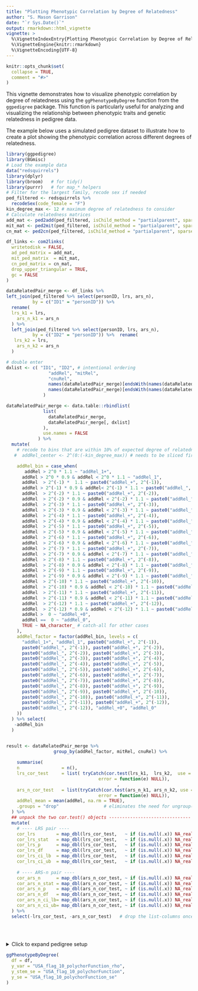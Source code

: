 ```yaml
---
title: "Plotting Phenotypic Correlation by Degree of Relatedness"
author: "S. Mason Garrison"
date: "`r Sys.Date()`"
output: rmarkdown::html_vignette
vignette: >
  %\VignetteIndexEntry{Plotting Phenotypic Correlation by Degree of Relatedness}
  %\VignetteEngine{knitr::rmarkdown}
  %\VignetteEncoding{UTF-8}
---
```


```r
knitr::opts_chunk$set(
  collapse = TRUE,
  comment = "#>"
)
```

This vignette demonstrates how to visualize phenotypic correlation by degree of relatedness using the `ggPhenotypeByDegree` function from the `ggpedigree` package. This function is particularly useful for analyzing and visualizing the relationship between phenotypic traits and genetic relatedness in pedigree data.

The example below uses a simulated pedigree dataset to illustrate how to create a plot showing the phenotypic correlation across different degrees of relatedness.

```r
library(ggpedigree)
library(BGmisc)
# Load the example data
data("redsquirrels")
library(dplyr)
library(broom)   # for tidy()
library(purrr)   # for map_* helpers
# Filter for the largest family, recode sex if needed
ped_filtered <- redsquirrels %>%
  recodeSex(code_female = "F")
kin_degree_max <- 12 # maximum degree of relatedness to consider
# Calculate relatedness matrices
add_mat <- ped2add(ped_filtered, isChild_method = "partialparent", sparse = TRUE)
mit_mat <- ped2mit(ped_filtered, isChild_method = "partialparent", sparse = TRUE)
cn_mat <- ped2cn(ped_filtered, isChild_method = "partialparent", sparse = TRUE)

df_links <- com2links(
  writetodisk = FALSE,
  ad_ped_matrix = add_mat, 
  mit_ped_matrix  = mit_mat,
  cn_ped_matrix = cn_mat,
  drop_upper_triangular = TRUE,
  gc = FALSE
)

dataRelatedPair_merge <- df_links %>%  
left_join(ped_filtered %>% select(personID, lrs, ars_n),
          by = c("ID1" = "personID")) %>%
  rename(
  lrs_k1 = lrs,
    ars_n_k1 = ars_n
  ) %>%
  left_join(ped_filtered %>% select(personID, lrs, ars_n),
          by = c("ID2" = "personID")) %>%  rename(
   lrs_k2 = lrs,
    ars_n_k2 = ars_n
  )

# double enter
dxlist <- c( "ID1", "ID2", # intentional ordering
                "addRel", "mitRel",
                "cnuRel",
                names(dataRelatedPair_merge)[endsWith(names(dataRelatedPair_merge), "_k2")],
                names(dataRelatedPair_merge)[endsWith(names(dataRelatedPair_merge), "_k1")]
              )

dataRelatedPair_merge <- data.table::rbindlist(
              list(
                dataRelatedPair_merge,
                dataRelatedPair_merge[, dxlist]
              ),
              use.names = FALSE
            ) %>%
  mutate(
    # recode to bins that are within 10% of expected degree of relatedness cousins within 10% for .125 so .125+-.125*10 = .1125 and .125 + .125*10 = .1375, and 2^4 etc
   #  addRel_center <- 2^(0:(-kin_degree_max)) # needs to be sliced first with range

    addRel_bin = case_when(
       addRel > 2^0 * 1.1 ~ "addRel_1+",
      addRel > 2^0 * 0.9 & addRel < 2^0 * 1.1 ~ "addRel_1",
      addRel  > 2^(-1) *  1.1 ~ paste0("addRel_+", 2^(-1)),
      addRel > 2^(-1) * 0.9 & addRel< 2^(-1) * 1.1 ~ paste0("addRel_", 2^(-1)),
      addRel  > 2^(-2) * 1.1 ~ paste0("addRel_+", 2^(-2)),
      addRel  > 2^(-2) * 0.9 & addRel < 2^(-2) * 1.1 ~ paste0("addRel_", 2^(-2)),
      addRel  > 2^(-3) * 1.1 ~ paste0("addRel_+", 2^(-3)),
      addRel  > 2^(-3) * 0.9 & addRel < 2^(-3) * 1.1 ~ paste0("addRel_", 2^(-3)),
      addRel  > 2^(-4) * 1.1 ~ paste0("addRel_+", 2^(-4)),
      addRel  > 2^(-4) * 0.9 & addRel < 2^(-4) * 1.1 ~ paste0("addRel_", 2^(-4)),
      addRel  > 2^(-5) * 1.1 ~ paste0("addRel_+", 2^(-5)),
      addRel  > 2^(-5) * 0.9 & addRel < 2^(-5) * 1.1 ~ paste0("addRel_", 2^(-5)),
      addRel  > 2^(-6) * 1.1 ~ paste0("addRel_+", 2^(-6)),
      addRel  > 2^(-6) * 0.9 & addRel < 2^(-6) * 1.1 ~ paste0("addRel_", 2^(-6)),
      addRel  > 2^(-7) * 1.1 ~ paste0("addRel_+", 2^(-7)),
      addRel  > 2^(-7) * 0.9 & addRel < 2^(-7) * 1.1 ~ paste0("addRel_", 2^(-7)),
      addRel  > 2^(-8) * 1.1 ~ paste0("addRel_+", 2^(-8)),
      addRel  > 2^(-8) * 0.9 & addRel < 2^(-8) * 1.1 ~ paste0("addRel_", 2^(-8)),
      addRel  > 2^(-9) * 1.1 ~ paste0("addRel_+", 2^(-9)),
      addRel  > 2^(-9) * 0.9 & addRel < 2^(-9) * 1.1 ~ paste0("addRel_", 2^(-9)),
      addRel  > 2^(-10) * 1.1 ~ paste0("addRel_+", 2^(-10)),
      addRel  > 2^(-10) * 0.9 & addRel < 2^(-10) * 1.1 ~ paste0("addRel_", 2^(-10)),
      addRel  > 2^(-11) * 1.1 ~ paste0("addRel_+", 2^(-11)),
      addRel  > 2^(-11) * 0.9 & addRel < 2^(-11) * 1.1 ~ paste0("addRel_", 2^(-11)),
      addRel  > 2^(-12) * 1.1 ~ paste0("addRel_+", 2^(-12)),
      addRel  > 2^(-12) * 0.9 & addRel < 2^(-12) * 1.1 ~ paste0("addRel_", 2^(-12)),
      addRel >  0 ~ "addRel_+0",
      addRel ==  0 ~ "addRel_0",
      TRUE ~ NA_character_ # catch-all for other cases
    ),
    addRel_factor = factor(addRel_bin, levels = c(
      "addRel_1+", "addRel_1", paste0("addRel_+", 2^(-1)), 
      paste0("addRel_", 2^(-1)), paste0("addRel_+", 2^(-2)),
      paste0("addRel_", 2^(-2)), paste0("addRel_+", 2^(-3)),
      paste0("addRel_", 2^(-3)), paste0("addRel_+", 2^(-4)),
      paste0("addRel_", 2^(-4)), paste0("addRel_+", 2^(-5)),
      paste0("addRel_", 2^(-5)), paste0("addRel_+", 2^(-6)),
      paste0("addRel_", 2^(-6)), paste0("addRel_+", 2^(-7)),
      paste0("addRel_", 2^(-7)), paste0("addRel_+", 2^(-8)),
      paste0("addRel_", 2^(-8)), paste0("addRel_+", 2^(-9)),
      paste0("addRel_", 2^(-9)), paste0("addRel_+", 2^(-10)),
      paste0("addRel_", 2^(-10)), paste0("addRel_+", 2^(-11)),
      paste0("addRel_", 2^(-11)), paste0("addRel_+", 2^(-12)),
      paste0("addRel_", 2^(-12)), "addRel_+0", "addRel_0"
    ))
  ) %>% select(
   -addRel_bin
  )


result <- dataRelatedPair_merge %>%
                  group_by(addRel_factor, mitRel, cnuRel) %>%
                  
    summarise(
    n                = n(),
    lrs_cor_test     = list( tryCatch(cor.test(lrs_k1,  lrs_k2,  use = "pairwise.complete.obs"),
                                   error = function(e) NULL)),
                                          ,
    ars_n_cor_test   = list(tryCatch(cor.test(ars_n_k1, ars_n_k2, use = "pairwise.complete.obs"),
                                   error = function(e) NULL)),
    addRel_mean = mean(addRel, na.rm = TRUE),
    .groups = "drop"                 # eliminates the need for ungroup()
  ) %>% 
  ## unpack the two cor.test() objects -------------------------------
  mutate(
    # ---- LRS pair ----
    cor_lrs        = map_dbl(lrs_cor_test,   ~ if (is.null(.x)) NA_real_ else .x$estimate),
    cor_lrs_stat   = map_dbl(lrs_cor_test,   ~ if (is.null(.x)) NA_real_ else .x$statistic),
    cor_lrs_p      = map_dbl(lrs_cor_test,   ~ if (is.null(.x)) NA_real_ else .x$p.value),
    cor_lrs_df     = map_dbl(lrs_cor_test,   ~ if (is.null(.x)) NA_real_ else .x$parameter),
    cor_lrs_ci_lb  = map_dbl(lrs_cor_test,   ~ if (is.null(.x)) NA_real_ else .x$conf.int[1]),
    cor_lrs_ci_ub  = map_dbl(lrs_cor_test,   ~ if (is.null(.x)) NA_real_ else .x$conf.int[2]),
    
    # ---- ARS‑n pair ----
    cor_ars_n      = map_dbl(ars_n_cor_test, ~ if (is.null(.x)) NA_real_ else .x$estimate),
    cor_ars_n_stat = map_dbl(ars_n_cor_test, ~ if (is.null(.x)) NA_real_ else .x$statistic),
    cor_ars_n_p    = map_dbl(ars_n_cor_test, ~ if (is.null(.x)) NA_real_ else .x$p.value),
    cor_ars_n_df   = map_dbl(ars_n_cor_test, ~ if (is.null(.x)) NA_real_ else .x$parameter),
    cor_ars_n_ci_lb= map_dbl(ars_n_cor_test, ~ if (is.null(.x)) NA_real_ else .x$conf.int[1]),
    cor_ars_n_ci_ub= map_dbl(ars_n_cor_test, ~ if (is.null(.x)) NA_real_ else .x$conf.int[2])
  ) %>% 
  select(-lrs_cor_test, -ars_n_cor_test)   # drop the list‑columns once unpacked
  
  
  
```

<details>
<summary>Click to expand pedigree setup</summary>

```r
library(tibble)
library(dplyr)
library(ggpedigree)
df <- pedigree_df <- tribble(
  ~n_pairs,
  ~addRel_min,
  ~addRel_max,
  ~addRel_emp_min,
  ~addRel_emp_mean,
  ~addRel_emp_median,
  ~addRel_emp_max,
  ~mtdna,
  ~cnu,
  ~age_k1_meanFunction,
  ~male_k1_meanFunction,
  ~same_matID_meanFunction,
  ~same_patID_meanFunction,
  ~USA_flag_10_k1_meanFunction,
  ~USA_flag_10_polychorFunction_rho,
  ~USA_flag_10_polychorFunction_se,
  ~USA_flag_10_polychorFunction_chisq,
  ~USA_flag_10_polychorFunction_df,
  ~USA_flag_10_ml_polychorFunction,
  3617250, 0.225, 0.275, 0.2255859375, 0.247734086859983, 0.25, 0.27490234375, 1, 0, 59.2335021779651, 0.480619365892598, NA, NA, 0.249700992238048, 0.04517140756813, 0.000691314990032303, 0.00000799819827079773, 0, 0.0451713825840523,
  4983424, 0.225, 0.275, 0.2255859375, 0.247985118108249, 0.25, 0.27490234375, 0, 0, 60.2924621468198, 0.54683237363258, NA, NA, 0.247046760504304, 0.0409988164718674, 0.000599673001112523, 0.00000799819827079773, 0, 0.040998793040341,
  120024, 0.275, 0.45, 0.359375, 0.42720031928978, 0.4375, 0.44921875, 1, 1, 55.3786442198885, 0.519857671410953, NA, NA, 0.208202301154754, 0.169242204331722, 0.00393269696620211, 0.00000814738450571895, 0, 0.169234306738862,
  137947, 0.275, 0.45, 0.275146484375, 0.336850848231778, 0.34375, 0.447265625, 1, 0, 58.7404851093794, 0.436444779593302, NA, NA, 0.230130064360623, 0.0979941906533943, 0.00359788288853913, 0.00000800052657723427, 0, 0.0979945954952227,
  108989, 0.275, 0.45, 0.275390625, 0.328092281014401, 0.3125, 0.4453125, 0, 0, 60.2531852003308, 0.619355993501189, NA, NA, 0.233078768161892, 0.0774003012451702, 0.00404657995476565, 0.00000800139969214797, 0, 0.0774005589379321,
  1668205, 0.45, 0.55, 0.4501953125, 0.495319721631096, 0.4990234375, 0.549560546875, 1, 1, 57.9295757847709, 0.522333747318167, NA, NA, 0.257514897453126, 0.160645710133276, 0.000975187176863543, 0.0000904696062207222, 0, 0.16065612400207,
  729441, 0.45, 0.55, 0.451171875, 0.496536543871464, 0.5, 0.5498046875, 1, 0, 66.1279781018233, 0.275059425002599, NA, NA, 0.265100488202374, 0.150191012774079, 0.00152996759330951, 0.00000815372914075851, 0, 0.150193105587773,
  747643, 0.45, 0.55, 0.451171875, 0.49663045074013, 0.5, 0.5478515625, 0, 0, 65.9430606759445, 0.749751203807075, NA, NA, 0.262018010446397, 0.114532502819044, 0.00154238295730097, 0.00000800378620624542, 0, 0.114533380385551,
  44787, 0.55, 0.9, 0.55029296875, 0.724711065168643, 0.75, 0.8984375, 1, 1, 63.4350717031309, 0.520855662736692, NA, NA, 0.232835687466476, 0.9999, Inf, 29160.6932985728, 0, 0.952963916809192,
  4639, 0.55, 0.9, 0.55029296875, 0.569994330072125, 0.5625, 0.75, 1, 0, 62.3524143288736, 0.366174409830764, NA, NA, 0.231225722917566, 0.12373864513677, 0.0194548428304584, 0.00000800392444944009, 0, 0.123740641721645,
  2744, 0.55, 0.9, 0.55078125, 0.566952741528391, 0.5625, 0.75, 0, 0, 62.2241888686131, 0.758432087511395, NA, NA, 0.228467153284672, 0.123400997830296, 0.0254117516477019, 0.00000801651367510203, 0, 0.123405021390264,
  1018929, 0.9, 1.1, 0.90234375, 0.994306976854356, 1, 1.09375, 1, 1, 61.9059012997516, 0.523600756854653, NA, NA, 0.254706541475618, 0.9999, Inf, 12530.2189094715, 0, 0.9999,
  352, 1.1, 1.5, 1.1005859375, 1.12844427065416, 1.125, 1.25, 1, 1, 47.7579829059829, 0.545454545454545, NA, NA, 0.153846153846154, 0.9999, Inf, 3.76616019073219, 0, 0.9999
)
```

</details>

```r
ggPhenotypeByDegree(
  df = df,
  y_var = "USA_flag_10_polychorFunction_rho",
  y_stem_se = "USA_flag_10_polychorFunction",
  y_se = "USA_flag_10_polychorFunction_se"
)
```
